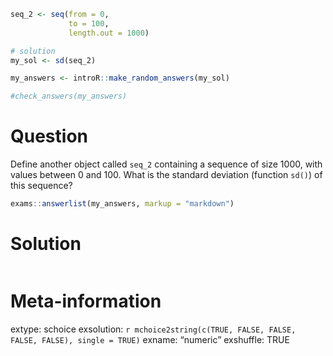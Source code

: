 ```r
seq_2 <- seq(from = 0, 
             to = 100, 
             length.out = 1000)

# solution
my_sol <- sd(seq_2)
```

```r
my_answers <- introR::make_random_answers(my_sol)

#check_answers(my_answers)
```

Question
========

Define another object called `seq_2` containing a sequence of size 1000, with values between 0 and 100. What is the standard deviation (function `sd()`) of this sequence?

```r
exams::answerlist(my_answers, markup = "markdown")
```

Solution
================

```r
```

Meta-information
================
extype: schoice
exsolution: `r mchoice2string(c(TRUE, FALSE, FALSE, FALSE, FALSE), single = TRUE)`
exname: "numeric "
exshuffle: TRUE

